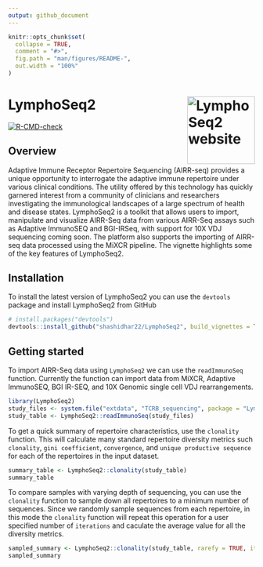 ```yaml
---
output: github_document
---
```


<!-- README.md is generated from README.Rmd. Please edit that file -->

```r
knitr::opts_chunk$set(
  collapse = TRUE,
  comment = "#>",
  fig.path = "man/figures/README-",
  out.width = "100%"
)
```

# LymphoSeq2 <a href="https://shashidhar22.github.io/LymphoSeq2"><img src="man/figures/logo.png" align="right" height="138" alt="LymphoSeq2 website" /></a>


<!-- badges: start -->
[![R-CMD-check](https://github.com/shashidhar22/LymphoSeq2/workflows/R-CMD-check/badge.svg)](https://github.com/shashidhar22/LymphoSeq2/actions)
<!-- badges: end -->

## Overview
 
Adaptive Immune Receptor Repertoire Sequencing (AIRR-seq) provides a unique opportunity to interrogate the adaptive
immune repertoire under various clinical conditions. The utility offered by this technology has quickly garnered interest
from a community of clinicians and researchers investigating the immunological landscapes of a large spectrum of health
and disease states. LymphoSeq2 is a toolkit that allows users to import, manipulate and visualize AIRR-Seq data from various 
AIRR-Seq assays such as Adaptive ImmunoSEQ and BGI-IRSeq, with support for 10X VDJ sequencing coming soon. The platform 
also supports the importing of AIRR-seq data processed using the MiXCR pipeline. The vignette highlights some of the key features of LymphoSeq2.

## Installation

To install the latest version of LymphoSeq2 you can use the `devtools` package and install LymphoSeq2 from GitHub
``` r
# install.packages("devtools")
devtools::install_github("shashidhar22/LymphoSeq2", build_vignettes = TRUE)
```

## Getting started

To import AIRR-Seq data using `LymphoSeq2` we can use the `readImmunoSeq` function. Currently the function can import data from MiXCR, Adaptive ImmunoSEQ, BGI IR-SEQ, and 10X Genomic single cell VDJ rearrangements. 

```r
library(LymphoSeq2)
study_files <- system.file("extdata", "TCRB_sequencing", package = "LymphoSeq2")
study_table <- LymphoSeq2::readImmunoSeq(study_files)
```

To get a quick summary of repertoire characteristics, use the `clonality` function. This will calculate many standard repertoire diversity metrics such `clonality`, `gini coefficient`, `convergence`, and `unique productive sequence` for each of the repertoires in the input dataset.

```r
summary_table <- LymphoSeq2::clonality(study_table)
summary_table
```

To compare samples with varying depth of sequencing, you can use the `clonality` function to sample down all repertoires to a minimum number of sequences. Since we randomly sample sequences from each repertoire, in this mode the `clonality` function will repeat this operation for a user specified number of `iterations` and caculate the average value for all the diversity metrics.

```r
sampled_summary <- LymphoSeq2::clonality(study_table, rarefy = TRUE, iterations = 5, min_count = 1000)
sampled_summary
```

